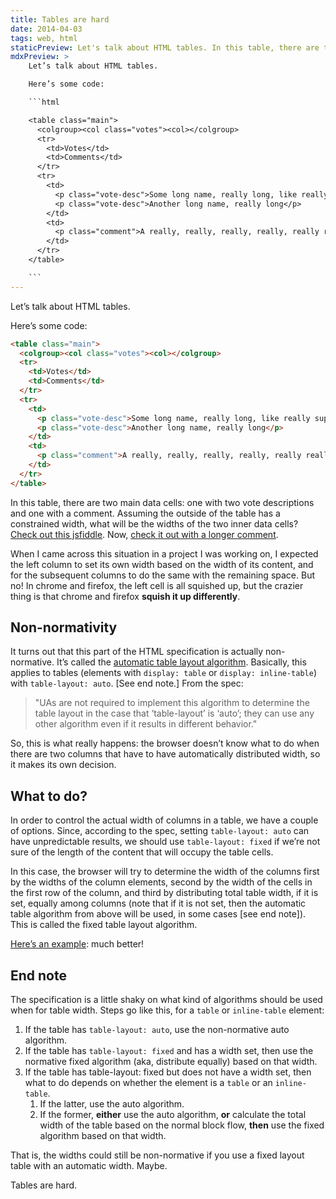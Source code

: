 ```yaml
---
title: Tables are hard
date: 2014-04-03
tags: web, html
staticPreview: Let's talk about HTML tables. In this table, there are two main data cells, one with two vote descriptions and one with a comment. Assuming the outside of the table has a constrained width...
mdxPreview: >
    Let’s talk about HTML tables.

    Here’s some code:

    ```html

    <table class="main">
      <colgroup><col class="votes"><col></colgroup>
      <tr>
        <td>Votes</td>
        <td>Comments</td>
      </tr>
      <tr>
        <td>
          <p class="vote-desc">Some long name, really long, like really super long</p>
          <p class="vote-desc">Another long name, really long</p>
        </td>
        <td>
          <p class="comment">A really, really, really, really, really really really really really, really long comment.</p>
        </td>
      </tr>
    </table>

    ```
---
```

Let’s talk about HTML tables.

Here’s some code:

```html
<table class="main">
  <colgroup><col class="votes"><col></colgroup>
  <tr>
    <td>Votes</td>
    <td>Comments</td>
  </tr>
  <tr>
    <td>
      <p class="vote-desc">Some long name, really long, like really super long</p>
      <p class="vote-desc">Another long name, really long</p>
    </td>
    <td>
      <p class="comment">A really, really, really, really, really really really really really, really long comment.</p>
    </td>
  </tr>
</table>
```

In this table, there are two main data cells: one with two vote descriptions and one with a comment. Assuming the outside of the table has a constrained width, what will be the widths of the two inner data cells? [Check out this jsfiddle](http://jsfiddle.net/R3AKT/1/). Now, [check it out with a longer comment](http://jsfiddle.net/8vzRb/1/).

When I came across this situation in a project I was working on, I expected the left column to set its own width based on the width of its content, and for the subsequent columns to do the same with the remaining space. But no! In chrome and firefox, the left cell is all squished up, but the crazier thing is that chrome and firefox **squish it up differently**.

## Non-normativity
It turns out that this part of the HTML specification is actually non-normative. It’s called the [automatic table layout algorithm](https://www.w3.org/TR/CSS21/tables.html#auto-table-layout). Basically, this applies to tables (elements with `display: table` or `display: inline-table`) with `table-layout: auto`. [See end note.] From the spec:

> "UAs are not required to implement this algorithm to determine the table layout in the case that ‘table-layout’ is ‘auto’; they can use any other algorithm even if it results in different behavior."

So, this is what really happens: the browser doesn’t know what to do when there are two columns that have to have automatically distributed width, so it makes its own decision.

## What to do?
In order to control the actual width of columns in a table, we have a couple of options. Since, according to the spec, setting `table-layout: auto` can have unpredictable results, we should use `table-layout: fixed` if we’re not sure of the length of the content that will occupy the table cells.

In this case, the browser will try to determine the width of the columns first by the widths of the column elements, second by the width of the cells in the first row of the column, and third by distributing total table width, if it is set, equally among columns (note that if it is not set, then the automatic table algorithm from above will be used, in some cases [see end note]). This is called the fixed table layout algorithm.

[Here’s an example](http://jsfiddle.net/8vzRb/7/): much better!
 
## End note
The specification is a little shaky on what kind of algorithms should be used when for table width. Steps go like this, for a `table` or `inline-table` element:

1. If the table has `table-layout: auto`, use the non-normative auto algorithm.
2. If the table has `table-layout: fixed` and has a width set, then use the normative fixed algorithm (aka, distribute equally) based on that width.
3. If the table has table-layout: fixed but does not have a width set, then what to do depends on whether the element is a `table` or an `inline-table`.
    1. If the latter, use the auto algorithm.
    2. If the former, **either** use the auto algorithm, **or** calculate the total width of the table based on the normal block flow, **then** use the fixed algorithm based on that width.

That is, the widths could still be non-normative if you use a fixed layout table with an automatic width. Maybe.

Tables are hard.